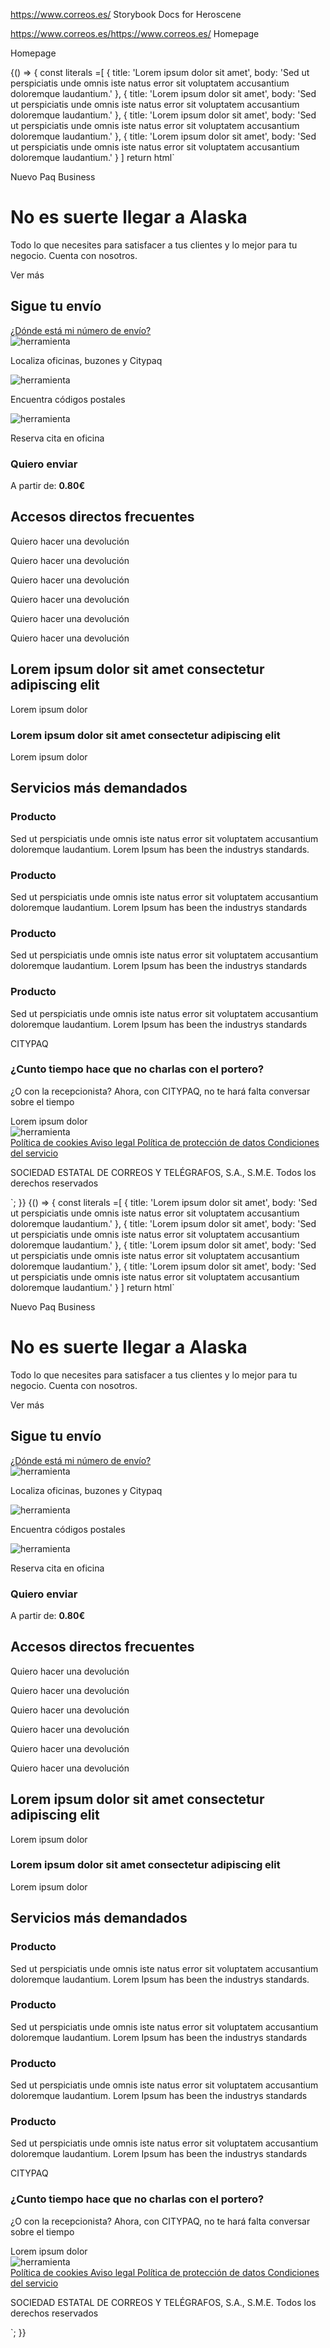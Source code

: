 

https://www.correos.es/ Storybook Docs for Heroscene

<Meta title="LAYOUTS/Homepage" />

https://www.correos.es/https://www.correos.es/ Homepage

Homepage

<Preview withToolbar>
	<Story name="Test A">
		{() => {
			const literals =[
				{
					title: 'Lorem ipsum dolor sit amet',
					body: 'Sed ut perspiciatis unde omnis iste natus error sit voluptatem accusantium doloremque laudantium.'
				}, {
					title: 'Lorem ipsum dolor sit amet',
					body: 'Sed ut perspiciatis unde omnis iste natus error sit voluptatem accusantium doloremque laudantium.'
				}, {
					title: 'Lorem ipsum dolor sit amet',
					body: 'Sed ut perspiciatis unde omnis iste natus error sit voluptatem accusantium doloremque laudantium.'
				}, {
					title: 'Lorem ipsum dolor sit amet',
					body: 'Sed ut perspiciatis unde omnis iste natus error sit voluptatem accusantium doloremque laudantium.'
				}
			]
			return html`
			<!-- Header -->
			<correos-cdk-core-header
				literals='{"txtMenuButton":"Menu","txtMenuButtonDesc":"Abrir o Cerrar el Menú","txtPrimaryButtonDesc":"Abrir o Cerrar elemento","txtPrimaryNavDesc":"Menu de primer nivel","txtSecondaryNavDesc":"Menu de segundo nivel","txtLangDesc":"Selección de idiomas","txtGoBack":"Volver","txtGoBackDesc":"Volver al menu principal"}'
				navigation='[{"id":"particular","name":"Particular","children":[{"id":"recibir","name":"Recibir","icon":"icon-box_scan","href":"https://www.correos.es/recibir"},{"id":"enviar","name":"Enviar","icon":"icon-almacen","children":[{"id":"preparar-envio","name":"Preparar envío","href":"https://www.correos.es/preparar-envio"},{"id":"enviar-al-extranjero","name":"Enviar al extranjero","children":[{"id":"enviar-al-extranjero-paquetes","name":"Paquetes","href":"https://www.correos.es/enviar-al-extranjero-paquetes"},{"id":"enviar-al-extranjero-documentos","name":"Documentos","href":"https://www.correos.es/enviar-al-extranjero-documentos"}]},{"id":"envios-nacionales","name":"Envíos nacionales","children":[{"id":"envios-nacionales-paquetes","name":"Paquetes","href":"envios-nacionales-paquetes"},{"id":"envios-nacionales-documentos","name":"Documentos","href":"envios-nacionales-documentos"},{"id":"envios-nacionales-zonas-internacionales","name":"Zonas internacionales","href":"envios-nacionales-zonas-internacionales"},{"id":"envios-nacionales-gestion-aduanera","name":"Gestión aduanera y regulación","href":"envios-nacionales-gestion-aduanera"}]},{"id":"sellos-sobres-embalajes","name":"Sobres y embalajes","href":"https://www.correos.es/preparar-envio","children":[{"id":"sobres-y-embalajes","name":"Sobres y embalajes","href":"https://www.correos.es/sobres-y-embalajes"},{"id":"sellos","name":"Sellos","href":"https://www.correos.es/sellos"}]},{"id":"debes-saber-para-enviar","name":"Debes saber para enviar","href":"https://www.correos.es/preparar-envio","children":[{"id":"guia-de-peso-y-medidas","name":"Guía de peso y medidas","href":"https://www.correos.es/guia-de-peso-y-medidas"},{"id":"articulos-prohibidos","name":"Articulos prohibidos y mercancías peligrosas","href":"https://www.correos.es/articulos-prohibidos"},{"id":"consejos-para-un-buen-embajale","name":"Consejos para un buen embalaje","href":"https://www.correos.es/consejos-para-un-buen-embajale"},{"id":"guias-para-realizar-el-envío","name":"Consejos para un buen embalaje","href":"https://www.correos.es/guias-para-realizar-el-envío"}]},{"id":"debes-devolver-un-paquete","name":"Debes devolver un paquete","href":"https://www.correos.es/preparar-envio","children":[{"id":"como-devolver-un-pedido","name":"Cómo devolver un pedido","href":"https://www.correos.es/como-devolver-un-pedido"},{"id":"portal-de-devoluciones","name":"Portal de devoluciones","href":"https://www.correos.es/portal-de-devoluciones"}]}]},{"id":"dinero-compras","name":"Dinero y compras","icon":"icon-money","href":"https://www.correos.es/dinero-compras"},{"id":"ocio-mas","name":"Ocio y más","icon":"icon-hobby","href":"https://www.correos.es/ocio-mas"}]},{"id":"empresa","name":"Empresa","children":[{"id":"localizador-buzones","name":"Localizador de buzones","icon":"icon-pago_oficina","href":"https://www.correos.es/localizador-buzones"},{"id":"calculador-tarifas","name":"Calculadora de tarifas","icon":"icon-pago_card","href":"https://www.correos.es/calculador-tarifas"}]},{"id":"idiomas","name":"Idiomas","children":[{"id":"es","name":"Es","href":"https://www.correos.es/es"},{"id":"en","name":"En","href":"https://www.correos.es/en"},{"id":"ca","name":"Ca","href":"https://www.correos.es/ca"},{"id":"gl","name":"Gl","href":"https://www.correos.es/gl"},{"id":"eu","name":"Eu","href":"https://www.correos.es/va"}]},{"id":"comunes","name":"","children":[{"id":"tienda","icon":"icon-cart","name":"Tienda","href":"https://www.correos.es/tienda"},{"id":"herramientas","icon":"icon-tools","name":"Herramientas"}]},{"id":"accesos","name":"","children":[{"id":"busqueda","icon":"icon-search","name":"Búsqueda","href":"https://www.correos.es/busqueda"},{"id":"registro","icon":"icon-perfil","name":"Registro","href":"https://www.correos.es/registro"},{"id":"tienda","icon":"icon-cart","name":"Tienda","href":"https://www.correos.es/tienda"}]}]'
				logo-src='/images/cornamusa.svg'
				current-lang='es'
				menu-lv-zero='particular'
				fixed
			>
			</correos-cdk-core-header>
			<!-- Hero -->
			<correos-cdk-heroscene
				after-bg-color='var(--theme-color-white)'
				bg-image="/images/hero_img.jpg"
				content-max-width="22em"
			>
				<p slot="pretext"> Nuevo Paq Business </p>
				<h1 slot="title"> No es suerte llegar a Alaska</h1>
				<p slot="description"> 
					Todo lo que necesites para satisfacer a tus clientes y lo mejor para tu negocio. Cuenta con nosotros.
				</p>
				<correos-ui-button slot="button" variant="link" theme="primary" link="true">
					<span slot="text">Ver más</span>
					<i slot="icon-right" class="icon-go"></i>
				</correos-ui-button>
				<section slot="call-to-action"> 
					<!-- Tracking card -->
					<div class="row">
						<correos-cdk-tracking-card class="col-12"
						literals='{"buttonSubmitTxT":"Buscar","searchFieldLabel":"Número de envío"}'
						theme='default'
						url-form='https://correos-example.es/localizador'
						>
							<h1 slot="title">Sigue tu envío</h1>
							<a slot="help-text" href="https://www.correos.es/">¿Dónde está mi número de envío?</a>
							<section slot="tool-first">
								<correos-ui-card tools>
									<img slot="image" src="/images/tool_arrow.svg" alt="herramienta"/>
									<p slot="text"> Localiza oficinas, buzones y Citypaq </p>
								</correos-ui-card>
							</section>
							<section slot="tool-second">
								<correos-ui-card tools>
									<img slot="image" src="/images/tool_location.svg" alt="herramienta"/>
									<p slot="text">Encuentra códigos postales </p>
								</correos-ui-card>
							</section>
							<section slot="tool-third">
								<correos-ui-card tools>
									<img slot="image" src="/images/tool_calendar.svg" alt="herramienta"/>
									<p slot="text"> Reserva cita en oficina </p>
								</correos-ui-card>
							</section>
						</correos-cdk-tracking-card>
						<!-- / -->
						<!-- Tracking card -->
						<correos-cdk-tarificador class="col-12" url-form="www.correos.es" literals='{"inputLabelOrigin":"Desde","inputLabelDestination":"Destino","inputLabelContent":"Qué","inputLabelQuantity":"Cuantos","buttonText":"CALCULA TU TARIFA"}'>
            				<h3 slot="title"> Quiero enviar</h3>
							<p slot="text"> A partir de: <strong>0.80€</strong></p>
						</correos-cdk-tarificador>
						<!-- / -->
					</div>
				</section>
			</correos-cdk-heroscene>
			<!-- Slider -->
			<correos-cdk-section-box
				after-bg-color='var(--theme-color-coolGrey)'
				full-width
			>
				<section slot="block">
					<correos-cdk-section-slider center-on-mobile>
						<h1 slot="title">Accesos directos frecuentes</h1>
						<correos-ui-card slot="slider" aria-hidden="true">
							<i slot="icon" class="icon-almacen"></i>
							<p slot="text">Quiero hacer una devolución</p>
						</correos-ui-card>
						<correos-ui-card slot="slider" aria-hidden="true">
							<i slot="icon" class="icon-almacen"></i>
							<p slot="text">Quiero hacer una devolución</p>
						</correos-ui-card>
						<correos-ui-card slot="slider" aria-hidden="true">
							<i slot="icon" class="icon-almacen"></i>
							<p slot="text">Quiero hacer una devolución</p>
						</correos-ui-card>
						<correos-ui-card slot="slider" aria-hidden="true">
							<i slot="icon" class="icon-almacen"></i>
							<p slot="text">Quiero hacer una devolución</p>
						</correos-ui-card>
						<correos-ui-card slot="slider" aria-hidden="true">
							<i slot="icon" class="icon-almacen"></i>
							<p slot="text">Quiero hacer una devolución</p>
						</correos-ui-card>
						<correos-ui-card slot="slider" aria-hidden="true">
							<i slot="icon" class="icon-almacen"></i>
							<p slot="text">Quiero hacer una devolución</p>
						</correos-ui-card>
					</correos-cdk-section-slider>
				</section>
			</correos-cdk-section-box>
			<!-- Text box + Image section -->
			<correos-cdk-section-box
				bg-image="/images/bg-decoration-1.png"
				bg-color='var(--theme-color-coolGrey)'
				paddin-top-bottom="112px"
			>
				<section slot="block" class="row">
					<div class="col-12 md:col-6 lg:col-offset-1">
						<correos-cdk-text-block
							literals='${JSON.stringify(literals)}'
						>
							<h2 slot="title">Lorem ipsum dolor sit amet consectetur adipiscing elit</h2>
							<correos-ui-button
								slot="link"
								theme="secondary"
								variant="link"
								link="true"
							>
								<span slot="text">Lorem ipsum dolor</span>
								<i slot="icon-right" class="icon-go"></i>
							</correos-ui-button>
						</correos-cdk-text-block>
					</div>
					<div class="sm:col-hide md:col-5">
						<correos-cdk-imageblock  
							url-image="/images/img-envios-camimo.svg"
							alt-image="herramientas">
						</correos-cdk-imageblock>
					</div>
				</section>
			</correos-cdk-section-box>
			<!-- Image bg + card -->
			<correos-cdk-section-box
				bg-image="/images/bg-decoration-2.png"
				full-width
				class="lg:pb-8x"
				before-bg-color='var(--theme-color-coolGrey)'
			>
				<section slot="block">
					<correos-cdk-section-bgimagecard bg-image="/images/section_img_1.png">
						<correos-cdk-text-block
							slot="textblock"
							literals="${JSON.stringify(literals)}"
						>
							<h3 slot="title">Lorem ipsum dolor sit amet consectetur adipiscing elit</h3>
							<correos-ui-button
								slot="link"
								theme="secondary"
								variant="link"
								link="true"
							>
								<span slot="text">Lorem ipsum dolor</span>
								<i slot="icon-right" class="icon-go"></i>
							</correos-ui-button>
						</correos-cdk-text-block>
					</correos-cdk-section-bgimagecard>
				</section>
			</correos-cdk-section-box>
			<!-- Slider -->
			<correos-cdk-section-box
				after-bg-color='var(--theme-color-iceBlue)'
				full-width
			>
				<section slot="block">
					<correos-cdk-section-slider item-mobile-slider=2 item-tablet-slider=2 item-desktop-slider=4 variant="true">
						<h2 slot="title">Servicios más demandados</h2>
						<correos-ui-card-large slot="slider" aria-hidden="true">
							<h3 slot="title">Producto</h3>
							<p slot="body-text">Sed ut perspiciatis unde omnis iste natus error sit voluptatem accusantium doloremque laudantium. Lorem Ipsum has been the industrys standards. </p>
						</correos-ui-card-large>
						<correos-ui-card-large slot="slider" aria-hidden="true">
							<h3 slot="title">Producto</h3>
							<p slot="body-text">Sed ut perspiciatis unde omnis iste natus error sit voluptatem accusantium doloremque laudantium. Lorem Ipsum has been the industrys standards</p>
						</correos-ui-card-large>
						<correos-ui-card-large slot="slider" aria-hidden="true">
							<h3 slot="title">Producto</h3>
							<p slot="body-text">Sed ut perspiciatis unde omnis iste natus error sit voluptatem accusantium doloremque laudantium. Lorem Ipsum has been the industrys standards</p>
						</correos-ui-card-large>
						<correos-ui-card-large slot="slider" aria-hidden="true">
							<h3 slot="title">Producto</h3>
							<p slot="body-text">Sed ut perspiciatis unde omnis iste natus error sit voluptatem accusantium doloremque laudantium. Lorem Ipsum has been the industrys standards</p>
						</correos-ui-card-large>
					</correos-cdk-section-slider>
				</section>
			</correos-cdk-section-box>
			<!-- Citipaq section -->
			<correos-cdk-section-box
				bg-color='var(--theme-color-iceBlue)'
				after-bg-color='var(--theme-color-iceBlue)'
				class="pb-6x lg:pb-8x"
			>
				<section slot="block" class="row">
					<div class="col-12 md:col-6 lg:col-offset-1">
						<correos-cdk-text-block-cta>
							<p slot="header">CITYPAQ</p>
							<h3 slot="title">¿Cunto tiempo hace que no charlas con el portero?</h3>
							<p slot="text">¿O con la recepcionista? Ahora, con CITYPAQ, no te hará falta conversar sobre el tiempo</p>
							<correos-ui-button
								slot="link"
								theme="secondary"
								variant="link"
								type='text'
							>
								<span slot="text">Lorem ipsum dolor</span>
								<i slot="icon-right" class="icon-go"></i>
							</correos-ui-button>
						</correos-cdk-text-block-cta>
					</div>
					<div class="sm:col-hide md:col-5">
						<correos-cdk-imageblock  
							url-image="/images/img-envios-camimo.svg"
							alt-image="herramientas">
						</correos-cdk-imageblock>
					</div>
				</section>	
			</correos-cdk-section-box>
			<!-- Footer -->
			<correos-cdk-core-footer>
				<img slot="iconcorreos" src="/images/ico-splash.svg" alt="herramienta"/>
				<div slot="social">
					<i href="" class="icon-facebook"></i>
					<i href="" class="icon-instagram"></i>
					<i href="" class="icon-twitter"></i>
					<i href="" class="icon-linkedin"></i>
					<i href="" class="icon-youtube"></i>
				</div>
				<div slot="links">
					<a href="https://www.correos.es/"> Política de cookies </a>
					<a href="https://www.correos.es/"> Aviso legal </a>
					<a href="https://www.correos.es/"> Política de protección de datos </a>
					<a href="https://www.correos.es/"> Condiciones del servicio </a>
				</div>
				<p slot="footer"> SOCIEDAD ESTATAL DE CORREOS Y TELÉGRAFOS, S.A., S.M.E. Todos los derechos reservados </p>
			</correos-cdk-core-footer>
			`;
		}}
	</Story>
</Preview>

<Preview withToolbar>
	<Story name="Test B">
		{() => {
			const literals =[
				{
					title: 'Lorem ipsum dolor sit amet',
					body: 'Sed ut perspiciatis unde omnis iste natus error sit voluptatem accusantium doloremque laudantium.'
				}, {
					title: 'Lorem ipsum dolor sit amet',
					body: 'Sed ut perspiciatis unde omnis iste natus error sit voluptatem accusantium doloremque laudantium.'
				}, {
					title: 'Lorem ipsum dolor sit amet',
					body: 'Sed ut perspiciatis unde omnis iste natus error sit voluptatem accusantium doloremque laudantium.'
				}, {
					title: 'Lorem ipsum dolor sit amet',
					body: 'Sed ut perspiciatis unde omnis iste natus error sit voluptatem accusantium doloremque laudantium.'
				}
			]
			return html`
			<!-- Header -->
			<correos-cdk-core-header
				literals='{"txtMenuButton":"Menu","txtMenuButtonDesc":"Abrir o Cerrar el Menú","txtPrimaryButtonDesc":"Abrir o Cerrar elemento","txtPrimaryNavDesc":"Menu de primer nivel","txtSecondaryNavDesc":"Menu de segundo nivel","txtLangDesc":"Selección de idiomas","txtGoBack":"Volver","txtGoBackDesc":"Volver al menu principal"}'
				navigation='[{"id":"particular","name":"Particular","children":[{"id":"recibir","name":"Recibir","icon":"icon-box_scan","href":"https://www.correos.es/recibir"},{"id":"enviar","name":"Enviar","icon":"icon-almacen","children":[{"id":"preparar-envio","name":"Preparar envío","href":"https://www.correos.es/preparar-envio"},{"id":"enviar-al-extranjero","name":"Enviar al extranjero","children":[{"id":"enviar-al-extranjero-paquetes","name":"Paquetes","href":"https://www.correos.es/enviar-al-extranjero-paquetes"},{"id":"enviar-al-extranjero-documentos","name":"Documentos","href":"https://www.correos.es/enviar-al-extranjero-documentos"}]},{"id":"envios-nacionales","name":"Envíos nacionales","children":[{"id":"envios-nacionales-paquetes","name":"Paquetes","href":"envios-nacionales-paquetes"},{"id":"envios-nacionales-documentos","name":"Documentos","href":"envios-nacionales-documentos"},{"id":"envios-nacionales-zonas-internacionales","name":"Zonas internacionales","href":"envios-nacionales-zonas-internacionales"},{"id":"envios-nacionales-gestion-aduanera","name":"Gestión aduanera y regulación","href":"envios-nacionales-gestion-aduanera"}]},{"id":"sellos-sobres-embalajes","name":"Sobres y embalajes","href":"https://www.correos.es/preparar-envio","children":[{"id":"sobres-y-embalajes","name":"Sobres y embalajes","href":"https://www.correos.es/sobres-y-embalajes"},{"id":"sellos","name":"Sellos","href":"https://www.correos.es/sellos"}]},{"id":"debes-saber-para-enviar","name":"Debes saber para enviar","href":"https://www.correos.es/preparar-envio","children":[{"id":"guia-de-peso-y-medidas","name":"Guía de peso y medidas","href":"https://www.correos.es/guia-de-peso-y-medidas"},{"id":"articulos-prohibidos","name":"Articulos prohibidos y mercancías peligrosas","href":"https://www.correos.es/articulos-prohibidos"},{"id":"consejos-para-un-buen-embajale","name":"Consejos para un buen embalaje","href":"https://www.correos.es/consejos-para-un-buen-embajale"},{"id":"guias-para-realizar-el-envío","name":"Consejos para un buen embalaje","href":"https://www.correos.es/guias-para-realizar-el-envío"}]},{"id":"debes-devolver-un-paquete","name":"Debes devolver un paquete","href":"https://www.correos.es/preparar-envio","children":[{"id":"como-devolver-un-pedido","name":"Cómo devolver un pedido","href":"https://www.correos.es/como-devolver-un-pedido"},{"id":"portal-de-devoluciones","name":"Portal de devoluciones","href":"https://www.correos.es/portal-de-devoluciones"}]}]},{"id":"dinero-compras","name":"Dinero y compras","icon":"icon-money","href":"https://www.correos.es/dinero-compras"},{"id":"ocio-mas","name":"Ocio y más","icon":"icon-hobby","href":"https://www.correos.es/ocio-mas"}]},{"id":"empresa","name":"Empresa","children":[{"id":"localizador-buzones","name":"Localizador de buzones","icon":"icon-pago_oficina","href":"https://www.correos.es/localizador-buzones"},{"id":"calculador-tarifas","name":"Calculadora de tarifas","icon":"icon-pago_card","href":"https://www.correos.es/calculador-tarifas"}]},{"id":"idiomas","name":"Idiomas","children":[{"id":"es","name":"Es","href":"https://www.correos.es/es"},{"id":"en","name":"En","href":"https://www.correos.es/en"},{"id":"ca","name":"Ca","href":"https://www.correos.es/ca"},{"id":"gl","name":"Gl","href":"https://www.correos.es/gl"},{"id":"eu","name":"Eu","href":"https://www.correos.es/va"}]},{"id":"comunes","name":"","children":[{"id":"tienda","icon":"icon-cart","name":"Tienda","href":"https://www.correos.es/tienda"},{"id":"herramientas","icon":"icon-tools","name":"Herramientas"}]},{"id":"accesos","name":"","children":[{"id":"busqueda","icon":"icon-search","name":"Búsqueda","href":"https://www.correos.es/busqueda"},{"id":"registro","icon":"icon-perfil","name":"Registro","href":"https://www.correos.es/registro"},{"id":"tienda","icon":"icon-cart","name":"Tienda","href":"https://www.correos.es/tienda"}]}]'
				logo-src='/images/cornamusa.svg'
				current-lang='es'
				menu-lv-zero='particular'
				fixed
			>
			</correos-cdk-core-header>
			<!-- Hero -->
			<correos-cdk-heroscene
				after-bg-color='var(--theme-color-white)'
				bg-image="/images/hero_img.jpg"
				content-max-width="22em"
			>
				<p slot="pretext"> Nuevo Paq Business </p>
				<h1 slot="title"> No es suerte llegar a Alaska</h1>
				<p slot="description"> 
					Todo lo que necesites para satisfacer a tus clientes y lo mejor para tu negocio. Cuenta con nosotros.
				</p>
				<correos-ui-button slot="button" variant="link" theme="primary" link="true">
					<span slot="text">Ver más</span>
					<i slot="icon-right" class="icon-go"></i>
				</correos-ui-button>
				<section slot="call-to-action"> 
					<!-- Tracking card -->
					<div class="row">
						<correos-cdk-tracking-card class="col-6"
						literals='{"buttonSubmitTxT":"Buscar","searchFieldLabel":"Número de envío"}'
						theme='default'
						url-form='https://correos-example.es/localizador'
						>
							<h1 slot="title">Sigue tu envío</h1>
							<a slot="help-text" href="https://www.correos.es/">¿Dónde está mi número de envío?</a>
							<section slot="tool-first">
								<correos-ui-card tools>
									<img slot="image" src="/images/tool_arrow.svg" alt="herramienta"/>
									<p slot="text"> Localiza oficinas, buzones y Citypaq </p>
								</correos-ui-card>
							</section>
							<section slot="tool-second">
								<correos-ui-card tools>
									<img slot="image" src="/images/tool_location.svg" alt="herramienta"/>
									<p slot="text">Encuentra códigos postales </p>
								</correos-ui-card>
							</section>
							<section slot="tool-third">
								<correos-ui-card tools>
									<img slot="image" src="/images/tool_calendar.svg" alt="herramienta"/>
									<p slot="text"> Reserva cita en oficina </p>
								</correos-ui-card>
							</section>
						</correos-cdk-tracking-card>
						<!-- / -->
						<!-- Tracking card -->
						<correos-cdk-tarificador class="col-6" url-form="www.correos.es" literals='{"inputLabelOrigin":"Desde","inputLabelDestination":"Destino","inputLabelContent":"Qué","inputLabelQuantity":"Cuantos","buttonText":"CALCULA TU TARIFA"}'>
            				<h3 slot="title"> Quiero enviar</h3>
							<p slot="text"> A partir de: <strong>0.80€</strong></p>
						</correos-cdk-tarificador>
						<!-- / -->
					</div>
				</section>
			</correos-cdk-heroscene>
			<!-- Slider -->
			<correos-cdk-section-box
				after-bg-color='var(--theme-color-coolGrey)'
				full-width
			>
				<section slot="block">
					<correos-cdk-section-slider center-on-mobile>
						<h1 slot="title">Accesos directos frecuentes</h1>
						<correos-ui-card slot="slider" aria-hidden="true">
							<i slot="icon" class="icon-almacen"></i>
							<p slot="text">Quiero hacer una devolución</p>
						</correos-ui-card>
						<correos-ui-card slot="slider" aria-hidden="true">
							<i slot="icon" class="icon-almacen"></i>
							<p slot="text">Quiero hacer una devolución</p>
						</correos-ui-card>
						<correos-ui-card slot="slider" aria-hidden="true">
							<i slot="icon" class="icon-almacen"></i>
							<p slot="text">Quiero hacer una devolución</p>
						</correos-ui-card>
						<correos-ui-card slot="slider" aria-hidden="true">
							<i slot="icon" class="icon-almacen"></i>
							<p slot="text">Quiero hacer una devolución</p>
						</correos-ui-card>
						<correos-ui-card slot="slider" aria-hidden="true">
							<i slot="icon" class="icon-almacen"></i>
							<p slot="text">Quiero hacer una devolución</p>
						</correos-ui-card>
						<correos-ui-card slot="slider" aria-hidden="true">
							<i slot="icon" class="icon-almacen"></i>
							<p slot="text">Quiero hacer una devolución</p>
						</correos-ui-card>
					</correos-cdk-section-slider>
				</section>
			</correos-cdk-section-box>
			<!-- Text box + Image section -->
			<correos-cdk-section-box
				bg-image="/images/bg-decoration-1.png"
				bg-color='var(--theme-color-coolGrey)'
				paddin-top-bottom="112px"
			>
				<section slot="block" class="row">
					<div class="col-12 md:col-6 lg:col-offset-1">
						<correos-cdk-text-block
							literals='${JSON.stringify(literals)}'
						>
							<h2 slot="title">Lorem ipsum dolor sit amet consectetur adipiscing elit</h2>
							<correos-ui-button
								slot="link"
								theme="secondary"
								variant="link"
								link="true"
							>
								<span slot="text">Lorem ipsum dolor</span>
								<i slot="icon-right" class="icon-go"></i>
							</correos-ui-button>
						</correos-cdk-text-block>
					</div>
					<div class="sm:col-hide md:col-5">
						<correos-cdk-imageblock  
							url-image="/images/img-envios-camimo.svg"
							alt-image="herramientas">
						</correos-cdk-imageblock>
					</div>
				</section>
			</correos-cdk-section-box>
			<!-- Image bg + card -->
			<correos-cdk-section-box
				bg-image="/images/bg-decoration-2.png"
				full-width
				class="lg:pb-8x"
				before-bg-color='var(--theme-color-coolGrey)'
			>
				<section slot="block">
					<correos-cdk-section-bgimagecard bg-image="/images/section_img_1.png">
						<correos-cdk-text-block
							slot="textblock"
							literals="${JSON.stringify(literals)}"
						>
							<h3 slot="title">Lorem ipsum dolor sit amet consectetur adipiscing elit</h3>
							<correos-ui-button
								slot="link"
								theme="secondary"
								variant="link"
								link="true"
							>
								<span slot="text">Lorem ipsum dolor</span>
								<i slot="icon-right" class="icon-go"></i>
							</correos-ui-button>
						</correos-cdk-text-block>
					</correos-cdk-section-bgimagecard>
				</section>
			</correos-cdk-section-box>
			<!-- Slider -->
			<correos-cdk-section-box
				after-bg-color='var(--theme-color-iceBlue)'
				full-width
			>
				<section slot="block">
					<correos-cdk-section-slider item-mobile-slider=2 item-tablet-slider=2 item-desktop-slider=4 variant="true">
						<h2 slot="title">Servicios más demandados</h2>
						<correos-ui-card-large slot="slider" aria-hidden="true">
							<h3 slot="title">Producto</h3>
							<p slot="body-text">Sed ut perspiciatis unde omnis iste natus error sit voluptatem accusantium doloremque laudantium. Lorem Ipsum has been the industrys standards. </p>
						</correos-ui-card-large>
						<correos-ui-card-large slot="slider" aria-hidden="true">
							<h3 slot="title">Producto</h3>
							<p slot="body-text">Sed ut perspiciatis unde omnis iste natus error sit voluptatem accusantium doloremque laudantium. Lorem Ipsum has been the industrys standards</p>
						</correos-ui-card-large>
						<correos-ui-card-large slot="slider" aria-hidden="true">
							<h3 slot="title">Producto</h3>
							<p slot="body-text">Sed ut perspiciatis unde omnis iste natus error sit voluptatem accusantium doloremque laudantium. Lorem Ipsum has been the industrys standards</p>
						</correos-ui-card-large>
						<correos-ui-card-large slot="slider" aria-hidden="true">
							<h3 slot="title">Producto</h3>
							<p slot="body-text">Sed ut perspiciatis unde omnis iste natus error sit voluptatem accusantium doloremque laudantium. Lorem Ipsum has been the industrys standards</p>
						</correos-ui-card-large>
					</correos-cdk-section-slider>
				</section>
			</correos-cdk-section-box>
			<!-- Citipaq section -->
			<correos-cdk-section-box
				bg-color='var(--theme-color-iceBlue)'
				after-bg-color='var(--theme-color-iceBlue)'
				class="pb-6x lg:pb-8x"
			>
				<section slot="block" class="row">
					<div class="col-12 md:col-6 lg:col-offset-1">
						<correos-cdk-text-block-cta>
							<p slot="header">CITYPAQ</p>
							<h3 slot="title">¿Cunto tiempo hace que no charlas con el portero?</h3>
							<p slot="text">¿O con la recepcionista? Ahora, con CITYPAQ, no te hará falta conversar sobre el tiempo</p>
							<correos-ui-button
								slot="link"
								theme="secondary"
								variant="link"
								type='text'
							>
								<span slot="text">Lorem ipsum dolor</span>
								<i slot="icon-right" class="icon-go"></i>
							</correos-ui-button>
						</correos-cdk-text-block-cta>
					</div>
					<div class="sm:col-hide md:col-5">
						<correos-cdk-imageblock  
							url-image="/images/img-envios-camimo.svg"
							alt-image="herramientas">
						</correos-cdk-imageblock>
					</div>
				</section>	
			</correos-cdk-section-box>
			<!-- Footer -->
			<correos-cdk-core-footer>
				<img slot="iconcorreos" src="/images/ico-splash.svg" alt="herramienta"/>
				<div slot="social">
					<i href="" class="icon-facebook"></i>
					<i href="" class="icon-instagram"></i>
					<i href="" class="icon-twitter"></i>
					<i href="" class="icon-linkedin"></i>
					<i href="" class="icon-youtube"></i>
				</div>
				<div slot="links">
					<a href="https://www.correos.es/"> Política de cookies </a>
					<a href="https://www.correos.es/"> Aviso legal </a>
					<a href="https://www.correos.es/"> Política de protección de datos </a>
					<a href="https://www.correos.es/"> Condiciones del servicio </a>
				</div>
				<p slot="footer"> SOCIEDAD ESTATAL DE CORREOS Y TELÉGRAFOS, S.A., S.M.E. Todos los derechos reservados </p>
			</correos-cdk-core-footer>
			`;
		}}
	</Story>
</Preview>
